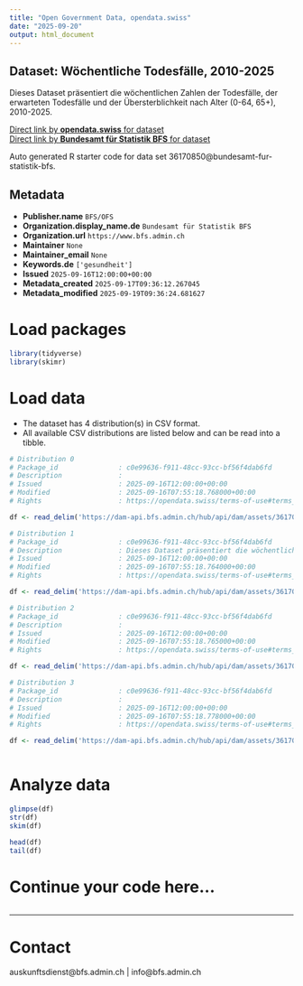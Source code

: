 ```yaml
---
title: "Open Government Data, opendata.swiss"
date: "2025-09-20"
output: html_document
---
```


## Dataset: Wöchentliche Todesfälle, 2010-2025

Dieses Dataset präsentiert die wöchentlichen Zahlen der Todesfälle, der erwarteten Todesfälle und der Übersterblichkeit nach Alter (0-64, 65+), 2010-2025.

[Direct link by **opendata.swiss** for dataset](https://opendata.swiss/de/dataset/wochentliche-todesfalle-2010-20251)<br>
[Direct link by **Bundesamt für Statistik BFS** for dataset](https://www.bfs.admin.ch/asset/de/ts-d-14.03.04.03-wr)

Auto generated R starter code for data set 36170850@bundesamt-fur-statistik-bfs.

## Metadata

- **Publisher.name** `BFS/OFS`
- **Organization.display_name.de** `Bundesamt für Statistik BFS`
- **Organization.url** `https://www.bfs.admin.ch`
- **Maintainer** `None`
- **Maintainer_email** `None`
- **Keywords.de** `['gesundheit']`
- **Issued** `2025-09-16T12:00:00+00:00`
- **Metadata_created** `2025-09-17T09:36:12.267045`
- **Metadata_modified** `2025-09-19T09:36:24.681627`


# Load packages

```r

library(tidyverse)
library(skimr)

```

# Load data

-   The dataset has 4 distribution(s) in CSV format.
-   All available CSV distributions are listed below and can be read into a tibble.

```r

# Distribution 0
# Package_id               : c0e99636-f911-48cc-93cc-bf56f4dab6fd
# Description              : 
# Issued                   : 2025-09-16T12:00:00+00:00
# Modified                 : 2025-09-16T07:55:18.768000+00:00
# Rights                   : https://opendata.swiss/terms-of-use#terms_by_ask

df <- read_delim('https://dam-api.bfs.admin.ch/hub/api/dam/assets/36170859/master')

# Distribution 1
# Package_id               : c0e99636-f911-48cc-93cc-bf56f4dab6fd
# Description              : Dieses Dataset präsentiert die wöchentlichen Zahlen der Todesfälle, der erwarteten Todesfälle und der Übersterblichkeit nach Alter (0-64, 65+), 2010-2025.
# Issued                   : 2025-09-16T12:00:00+00:00
# Modified                 : 2025-09-16T07:55:18.764000+00:00
# Rights                   : https://opendata.swiss/terms-of-use#terms_by_ask

df <- read_delim('https://dam-api.bfs.admin.ch/hub/api/dam/assets/36170873/master')

# Distribution 2
# Package_id               : c0e99636-f911-48cc-93cc-bf56f4dab6fd
# Description              : 
# Issued                   : 2025-09-16T12:00:00+00:00
# Modified                 : 2025-09-16T07:55:18.765000+00:00
# Rights                   : https://opendata.swiss/terms-of-use#terms_by_ask

df <- read_delim('https://dam-api.bfs.admin.ch/hub/api/dam/assets/36170864/master')

# Distribution 3
# Package_id               : c0e99636-f911-48cc-93cc-bf56f4dab6fd
# Description              : 
# Issued                   : 2025-09-16T12:00:00+00:00
# Modified                 : 2025-09-16T07:55:18.778000+00:00
# Rights                   : https://opendata.swiss/terms-of-use#terms_by_ask

df <- read_delim('https://dam-api.bfs.admin.ch/hub/api/dam/assets/36170869/master')



```

# Analyze data

```r

glimpse(df)
str(df)
skim(df)

head(df)
tail(df)

```

# Continue your code here...

```r

```

------------------------------------------------------------------------

# Contact

auskunftsdienst@bfs.admin.ch | info@bfs.admin.ch
